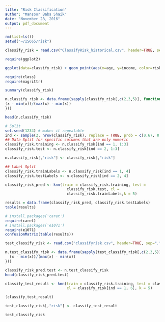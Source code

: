 ```yaml
---
title: "Risk Classification"
author: "Mansoor Baba Shaik"
date: "November 28, 2016"
output: pdf_document
---
```


```r
rm(list=ls())
setwd("~/IS665/risk")

classify_risk = read.csv("ClassifyRisk_historical.csv", header=TRUE, sep=",", dec=".")

require(ggplot2)

ggplot(data=classify_risk) + geom_point(aes(x=age, y=income, color=risk)) + theme_light()

```

```r
require(class)
require(magrittr)

summary(classify_risk)

n.classify_risk <- data.frame(sapply(classify_risk[,c(2,3,5)], function(x) {
(x - min(x))/(max(x) - min(x))
}))

head(n.classify_risk)

```

```r
# Split
set.seed(1234) # makes it repeatable
ind <- sample(2, nrow(classify_risk), replace = TRUE, prob = c(0.67, 0.33))
## Data Split for specific columns that are only numeric
classify_risk.training <- n.classify_risk[ind == 1, 1:3]
classify_risk.test <- n.classify_risk[ind == 2, 1:3]

n.classify_risk[,"risk"] <- classify_risk[,"risk"]

## Label Split
classify_risk.trainLabels <- n.classify_risk[ind == 1, 4]
classify_risk.testLabels <- n.classify_risk[ind == 2, 4]
```

```r
classify_risk_pred <- knn(train = classify_risk.training, test =
                            classify_risk.test, cl =
                            classify_risk.trainLabels,k = 5)

results = data.frame(classify_risk_pred, classify_risk.testLabels)
table(results)

# install.packages('caret')
require(caret)
# install.packages('e1071')
require(e1071)
confusionMatrix(table(results))

```

```r

test_classify_risk <- read.csv("classifyrisk.csv", header=TRUE, sep=",", dec=".")

n.test_classify_risk <- data.frame(sapply(test_classify_risk[,c(2,3,5)], function(x) {
  (x - min(x))/(max(x) - min(x))
}))

classify_risk_pred.test <- n.test_classify_risk
head(classify_risk_pred.test)

classify_test_result <- knn(train = classify_risk.training, test = classify_risk_pred.test, 
                            cl = classify_risk[ind == 1, 6], k = 5)

(classify_test_result)

test_classify_risk[,"risk"] <- classify_test_result

test_classify_risk
```





